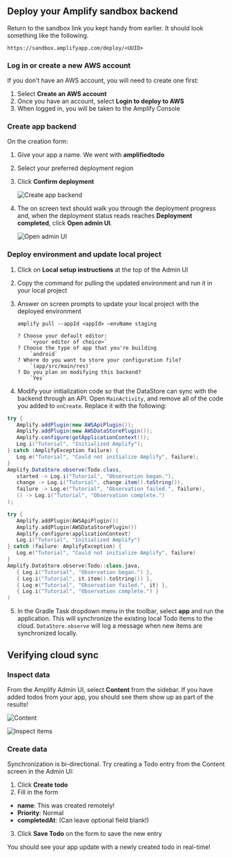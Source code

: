 ## Deploy your Amplify sandbox backend

Return to the sandbox link you kept handy from earlier. It should look something like the following.

```
https://sandbox.amplifyapp.com/deploy/<UUID>
```

### Log in or create a new AWS account

If you don’t have an AWS account, you will need to create one first:
1. Select **Create an AWS account**
2. Once you have an account, select **Login to deploy to AWS**
3. When logged in, you will be taken to the Amplify Console

### Create app backend
On the creation form:
<!-- // spell-checker: disable-next-line -->
1. Give your app a name. We went with **amplifiedtodo**
2. Select your preferred deployment region
3. Click **Confirm deployment**

    ![Create app backend](/images/lib/getting-started/android/connect-to-cloud-create-app-backend.png)

4. The on screen text should walk you through the deployment progress and, when the deployment status reads reaches **Deployment completed**, click **Open admin UI**.

    ![Open admin UI](/images/lib/getting-started/android/connect-to-cloud-open-admin-ui.png)

### Deploy environment and update local project

1. Click on **Local setup instructions** at the top of the Admin UI
2. Copy the command for pulling the updated environment and run it in your local project
3. Answer on screen prompts to update your local project with the deployed environment

    ```
    amplify pull --appId <appId> —envName staging

    ? Choose your default editor:
        `<your editor of choice>`
    ? Choose the type of app that you're building
        `android`
    ? Where do you want to store your configuration file?
        `(app/src/main/res)`
    ? Do you plan on modifying this backend?
        `Yes`
    ```
   
4. Modify your initialization code so that the DataStore can sync with the backend through an API. Open `MainActivity`, and remove all of the code you added to `onCreate`. Replace it with the following:

   <BlockSwitcher>
  <Block name="Java">

   ```java
  try {
      Amplify.addPlugin(new AWSApiPlugin());
      Amplify.addPlugin(new AWSDataStorePlugin());
      Amplify.configure(getApplicationContext());
      Log.i("Tutorial", "Initialized Amplify");
  } catch (AmplifyException failure) {
      Log.e("Tutorial", "Could not initialize Amplify", failure);
  }
  Amplify.DataStore.observe(Todo.class,
      started -> Log.i("Tutorial", "Observation began."),
      change -> Log.i("Tutorial", change.item().toString()),
      failure -> Log.e("Tutorial", "Observation failed.", failure),
      () -> Log.i("Tutorial", "Observation complete.")
  );
  ```

   </Block>

   <Block name="Kotlin">

   ```kotlin
  try {
      Amplify.addPlugin(AWSApiPlugin())
      Amplify.addPlugin(AWSDataStorePlugin())
      Amplify.configure(applicationContext)
      Log.i("Tutorial", "Initialized Amplify")
  } catch (failure: AmplifyException) {
      Log.e("Tutorial", "Could not initialize Amplify", failure)
  }
  Amplify.DataStore.observe(Todo::class.java,
      { Log.i("Tutorial", "Observation began.") },
      { Log.i("Tutorial", it.item().toString()) },
      { Log.e("Tutorial", "Observation failed.", it) },
      { Log.i("Tutorial", "Observation complete.") }
  )
  ```

   </Block>
  </BlockSwitcher>

5. In the Gradle Task dropdown menu in the toolbar, select **app** and run the application. This will synchronize the existing local Todo items to the cloud. `DataStore.observe` will log a message when new items are synchronized locally.

## Verifying cloud sync

### Inspect data

From the Amplify Admin UI, select **Content** from the sidebar. If you have added todos from your app, you should see them show up as part of the results!

![Content](/images/lib/getting-started/android/add-api-verify-sync-sidebar.png)

![Inspect items](/images/lib/getting-started/android/add-api-verify-sync-inspect-items.png)

### Create data

Synchronization is bi-directional. Try creating a Todo entry from the Content screen in the Admin UI:
1. Click **Create todo**
2. Fill in the form
  - **name**: This was created remotely!
  - **Priority**: Normal
  - **completedAt**: (Can leave optional field blank!)
3. Click **Save Todo** on the form to save the new entry

You should see your app update with a newly created todo in real-time!
